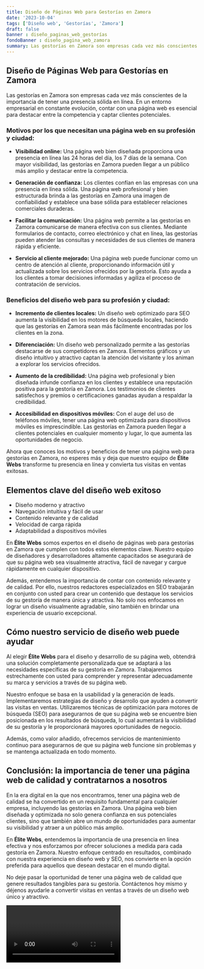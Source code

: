 ```yaml
---
title: Diseño de Páginas Web para Gestorías en Zamora
date: '2023-10-04'
tags: ['Diseño web', 'Gestorías', 'Zamora']
draft: false
banner : diseño_paginas_web_gestorías
fondoBanner : diseño_pagina_web_zamora
summary: Las gestorías en Zamora son empresas cada vez más conscientes de la importancia de tener una presencia sólida en línea. En un entorno empresarial en constante evolución, contar con una página web es esencial para destacar entre la competencia y captar clientes potenciales.
---
```


## Diseño de Páginas Web para Gestorías en Zamora

Las gestorías en Zamora son empresas cada vez más conscientes de la importancia de tener una presencia sólida en línea. En un entorno empresarial en constante evolución, contar con una página web es esencial para destacar entre la competencia y captar clientes potenciales.

### Motivos por los que necesitan una página web en su profesión y ciudad:

- **Visibilidad online:** Una página web bien diseñada proporciona una presencia en línea las 24 horas del día, los 7 días de la semana. Con mayor visibilidad, las gestorías en Zamora pueden llegar a un público más amplio y destacar entre la competencia.

- **Generación de confianza:** Los clientes confían en las empresas con una presencia en línea sólida. Una página web profesional y bien estructurada brinda a las gestorías en Zamora una imagen de confiabilidad y establece una base sólida para establecer relaciones comerciales duraderas.

- **Facilitar la comunicación:** Una página web permite a las gestorías en Zamora comunicarse de manera efectiva con sus clientes. Mediante formularios de contacto, correo electrónico y chat en línea, las gestorías pueden atender las consultas y necesidades de sus clientes de manera rápida y eficiente.

- **Servicio al cliente mejorado:** Una página web puede funcionar como un centro de atención al cliente, proporcionando información útil y actualizada sobre los servicios ofrecidos por la gestoría. Esto ayuda a los clientes a tomar decisiones informadas y agiliza el proceso de contratación de servicios.

### Beneficios del diseño web para su profesión y ciudad:

- **Incremento de clientes locales:** Un diseño web optimizado para SEO aumenta la visibilidad en los motores de búsqueda locales, haciendo que las gestorías en Zamora sean más fácilmente encontradas por los clientes en la zona.

- **Diferenciación:** Un diseño web personalizado permite a las gestorías destacarse de sus competidores en Zamora. Elementos gráficos y un diseño intuitivo y atractivo captan la atención del visitante y los animan a explorar los servicios ofrecidos.

- **Aumento de la credibilidad:** Una página web profesional y bien diseñada infunde confianza en los clientes y establece una reputación positiva para la gestoría en Zamora. Los testimonios de clientes satisfechos y premios o certificaciones ganadas ayudan a respaldar la credibilidad.

- **Accesibilidad en dispositivos móviles:** Con el auge del uso de teléfonos móviles, tener una página web optimizada para dispositivos móviles es imprescindible. Las gestorías en Zamora pueden llegar a clientes potenciales en cualquier momento y lugar, lo que aumenta las oportunidades de negocio.

Ahora que conoces los motivos y beneficios de tener una página web para gestorías en Zamora, no esperes más y deja que nuestro equipo de **Élite Webs** transforme tu presencia en línea y convierta tus visitas en ventas exitosas.

<GifSeo />

<Cta />

## Elementos clave del diseño web exitoso

- Diseño moderno y atractivo
- Navegación intuitiva y fácil de usar
- Contenido relevante y de calidad
- Velocidad de carga rápida
- Adaptabilidad a dispositivos móviles

En **Élite Webs** somos expertos en el diseño de páginas web para gestorías en Zamora que cumplen con todos estos elementos clave. Nuestro equipo de diseñadores y desarrolladores altamente capacitados se asegurará de que su página web sea visualmente atractiva, fácil de navegar y cargue rápidamente en cualquier dispositivo.

Además, entendemos la importancia de contar con contenido relevante y de calidad. Por ello, nuestros redactores especializados en SEO trabajarán en conjunto con usted para crear un contenido que destaque los servicios de su gestoría de manera única y atractiva. No solo nos enfocamos en lograr un diseño visualmente agradable, sino también en brindar una experiencia de usuario excepcional.

## Cómo nuestro servicio de diseño web puede ayudar

Al elegir **Élite Webs** para el diseño y desarrollo de su página web, obtendrá una solución completamente personalizada que se adaptará a las necesidades específicas de su gestoría en Zamora. Trabajaremos estrechamente con usted para comprender y representar adecuadamente su marca y servicios a través de su página web.

Nuestro enfoque se basa en la usabilidad y la generación de leads. Implementaremos estrategias de diseño y desarrollo que ayuden a convertir las visitas en ventas. Utilizaremos técnicas de optimización para motores de búsqueda (SEO) para asegurarnos de que su página web se encuentre bien posicionada en los resultados de búsqueda, lo cual aumentará la visibilidad de su gestoría y le proporcionará mayores oportunidades de negocio.

Además, como valor añadido, ofrecemos servicios de mantenimiento continuo para asegurarnos de que su página web funcione sin problemas y se mantenga actualizada en todo momento.

## Conclusión: la importancia de tener una página web de calidad y contratarnos a nosotros

En la era digital en la que nos encontramos, tener una página web de calidad se ha convertido en un requisito fundamental para cualquier empresa, incluyendo las gestorías en Zamora. Una página web bien diseñada y optimizada no solo genera confianza en sus potenciales clientes, sino que también abre un mundo de oportunidades para aumentar su visibilidad y atraer a un público más amplio.

En **Élite Webs**, entendemos la importancia de una presencia en línea efectiva y nos esforzamos por ofrecer soluciones a medida para cada gestoría en Zamora. Nuestro enfoque centrado en resultados, combinado con nuestra experiencia en diseño web y SEO, nos convierte en la opción preferida para aquellos que desean destacar en el mundo digital.

No deje pasar la oportunidad de tener una página web de calidad que genere resultados tangibles para su gestoría. Contáctenos hoy mismo y déjenos ayudarle a convertir visitas en ventas a través de un diseño web único y atractivo.

<Video />

<CtaBot job='Gestorías' city='Zamora'/>

<Gmaps query='Zamora+españa+maps' />